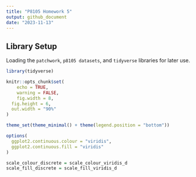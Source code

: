 ```yaml
---
title: "P8105 Homework 5"
output: github_document
date: "2023-11-13"
---
```


## Library Setup
Loading the `patchwork`, `p8105 datasets`, and `tidyverse` libraries for later use.

```r
library(tidyverse)
```

```r
knitr::opts_chunk$set(
	echo = TRUE,
	warning = FALSE,
	fig.width = 8, 
  fig.height = 6,
  out.width = "90%"
)

theme_set(theme_minimal() + theme(legend.position = "bottom"))

options(
  ggplot2.continuous.colour = "viridis",
  ggplot2.continuous.fill = "viridis"
)

scale_colour_discrete = scale_colour_viridis_d
scale_fill_discrete = scale_fill_viridis_d

```

